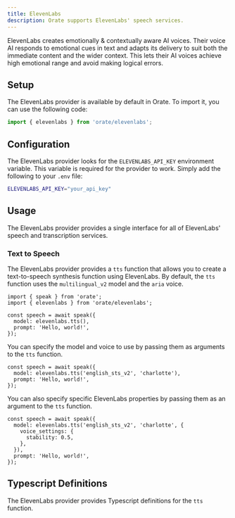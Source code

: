 ```yaml
---
title: ElevenLabs
description: Orate supports ElevenLabs' speech services.
---
```



ElevenLabs creates emotionally & contextually aware AI voices. Their voice AI responds to emotional cues in text and adapts its delivery to suit both the immediate content and the wider context. This lets their AI voices achieve high emotional range and avoid making logical errors.

## Setup

The ElevenLabs provider is available by default in Orate. To import it, you can use the following code:

```ts
import { elevenlabs } from 'orate/elevenlabs';
```

## Configuration

The ElevenLabs provider looks for the `ELEVENLABS_API_KEY` environment variable. This variable is required for the provider to work. Simply add the following to your `.env` file:

```bash
ELEVENLABS_API_KEY="your_api_key"
```

## Usage

The ElevenLabs provider provides a single interface for all of ElevenLabs' speech and transcription services.

### Text to Speech

The ElevenLabs provider provides a `tts` function that allows you to create a text-to-speech synthesis function using ElevenLabs. By default, the `tts` function uses the `multilingual_v2` model and the `aria` voice.

```tsx
import { speak } from 'orate';
import { elevenlabs } from 'orate/elevenlabs';

const speech = await speak({
  model: elevenlabs.tts(),
  prompt: 'Hello, world!',
});
```

You can specify the model and voice to use by passing them as arguments to the `tts` function.

```tsx
const speech = await speak({
  model: elevenlabs.tts('english_sts_v2', 'charlotte'),
  prompt: 'Hello, world!',
});
```

You can also specify specific ElevenLabs properties by passing them as an argument to the `tts` function.

```tsx
const speech = await speak({
  model: elevenlabs.tts('english_sts_v2', 'charlotte', {
    voice_settings: {
      stability: 0.5,
    },
  }),
  prompt: 'Hello, world!',
});
```

## Typescript Definitions

The ElevenLabs provider provides Typescript definitions for the `tts` function.

